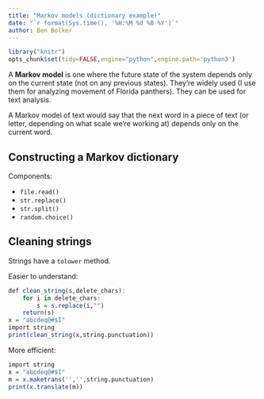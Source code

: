 ```yaml
---
title: "Markov models (dictionary example)"
date: "`r format(Sys.time(), '%H:%M %d %B %Y')`"
author: Ben Bolker
---
```


```r
library("knitr")
opts_chunk$set(tidy=FALSE,engine="python",engine.path='python3')
```

A **Markov model** is one where the future state of the system depends
only on the current state (not on any previous states). They're widely used
(I use them for analyzing movement of Florida panthers). They can be
used for text analysis.

A Markov model of text would say that the next word in
a piece of text (or letter, depending on
what scale we're working at) depends only on the current word.

## Constructing a Markov dictionary

Components:

- `file.read()`
- `str.replace()`
- `str.split()`
- `random.choice()`

## Cleaning strings

Strings have a `tolower` method.

Easier to understand:

```r
def clean_string(s,delete_chars):
    for i in delete_chars:
        s = s.replace(i,"")
    return(s)
x = "abcdeq@#$I"
import string
print(clean_string(x,string.punctuation))
```

More efficient:

```r
import string
x = "abcdeq@#$I"
m = x.maketrans('','',string.punctuation)
print(x.translate(m))
```

